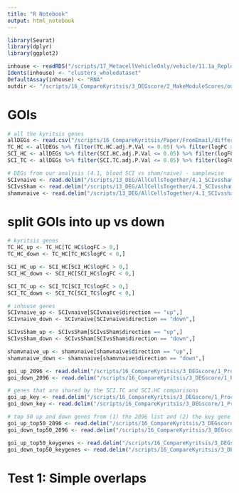 ```yaml
---
title: "R Notebook"
output: html_notebook
---
```


```r
library(Seurat)
library(dplyr)
library(ggplot2)
```

```r
inhouse <- readRDS("/scripts/17_MetacellVehicleOnly/vehicle/11.1a_ReplotUMAP/out_obj/ReplotUMAP_Seurat.RDS")
Idents(inhouse) <- "clusters_wholedataset"
DefaultAssay(inhouse) <- "RNA"
outdir <- "/scripts/16_CompareKyritsis/3_DEGscore/2_MakeModuleScores/outdir/"
```

# GOIs

```r
# all the kyritsis genes
allDEGs <- read.csv("/scripts/16_CompareKyritsis/Paper/FromEmail/differential_gene_expression_all_contrasts.csv")
TC_HC <- allDEGs %>% filter(TC.HC.adj.P.Val <= 0.05) %>% filter(logFC > 1 | logFC < -1)
SCI_HC <- allDEGs %>% filter(SCI.HC.adj.P.Val <= 0.05) %>% filter(logFC.1 > 1 | logFC.1 < -1)
SCI_TC <- allDEGs %>% filter(SCI.TC.adj.P.Val <= 0.05) %>% filter(logFC.2 > 1 | logFC.2 < -1)

# DEGs from our analysis (4.1, blood SCI vs sham/naive) - samplewise
SCIvnaive <- read.delim("/scripts/13_DEG/AllCellsTogether/4.1_SCIvsshamnaive_blood/outdir_SCIvsNot/markers_SCIvnaive_RemoveRbMt.txt")
SCIvsSham <- read.delim("/scripts/13_DEG/AllCellsTogether/4.1_SCIvsshamnaive_blood/outdir_SCIvsNot/markers_SCIvsham_RemoveRbMt.txt")
shamvnaive <- read.delim("/scripts/13_DEG/AllCellsTogether/4.1_SCIvsshamnaive_blood/outdir_SCIvsNot/markers_shamVnaive_RemoveRbMt.txt")
```

# split GOIs into up vs down

```r
# kyritsis genes
TC_HC_up <- TC_HC[TC_HC$logFC > 0,]
TC_HC_down <- TC_HC[TC_HC$logFC < 0,]

SCI_HC_up <- SCI_HC[SCI_HC$logFC > 0,]
SCI_HC_down <- SCI_HC[SCI_HC$logFC < 0,]

SCI_TC_up <- SCI_TC[SCI_TC$logFC > 0,]
SCI_TC_down <- SCI_TC[SCI_TC$logFC < 0,]

# inhouse genes
SCIvnaive_up <- SCIvnaive[SCIvnaive$direction == "up",]
SCIvnaive_down <- SCIvnaive[SCIvnaive$direction == "down",]

SCIvsSham_up <- SCIvsSham[SCIvsSham$direction == "up",]
SCIvsSham_down <- SCIvsSham[SCIvsSham$direction == "down",]

shamvnaive_up <- shamvnaive[shamvnaive$direction == "up",]
shamvnaive_down <- shamvnaive[shamvnaive$direction == "down",]
```




















```r
goi_up_2096 <- read.delim("/scripts/16_CompareKyritsis/3_DEGscore/1_ProcessLists/outdir/kyritsis_2096_upreg.txt")
goi_down_2096 <- read.delim("/scripts/16_CompareKyritsis/3_DEGscore/1_ProcessLists/outdir/kyritsis_2096_downreg.txt")

# genes that are shared by the SCI.TC and SCI.HC comparisons
goi_up_key <- read.delim("/scripts/16_CompareKyritsis/3_DEGscore/1_ProcessLists/outdir/kyritsis_2096_upreg_KeyOverlap.txt")
goi_down_key <- read.delim("/scripts/16_CompareKyritsis/3_DEGscore/1_ProcessLists/outdir/kyritsis_2096_downreg_KeyOverlap.txt")

# top 50 up and down genes from (1) the 2096 list and (2) the key gene list
goi_up_top50_2096 <- read.delim("/scripts/16_CompareKyritsis/3_DEGscore/1_ProcessLists/outdir/kyritsis_2096_top50.txt") %>% filter(direction == "up")
goi_down_top50_2096 <- read.delim("/scripts/16_CompareKyritsis/3_DEGscore/1_ProcessLists/outdir/kyritsis_2096_top50.txt") %>% filter(direction == "down")

goi_up_top50_keygenes <- read.delim("/scripts/16_CompareKyritsis/3_DEGscore/1_ProcessLists/outdir/kyritsis_keygenes_top50.txt") %>% filter(direction == "up")
goi_down_top50_keygenes <- read.delim("/scripts/16_CompareKyritsis/3_DEGscore/1_ProcessLists/outdir/kyritsis_keygenes_top50.txt") %>% filter(direction == "down")
```


# Test 1: Simple overlaps

